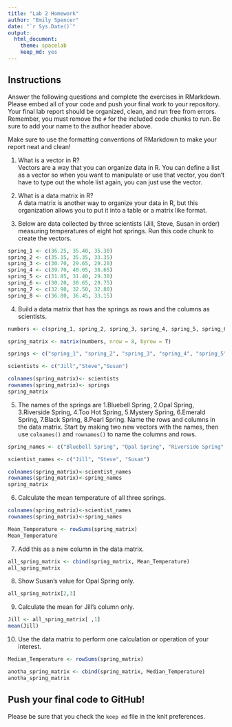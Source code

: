 ```yaml
---
title: "Lab 2 Homework"
author: "Emily Spencer"
date: "`r Sys.Date()`"
output:
  html_document: 
    theme: spacelab
    keep_md: yes
---
```


## Instructions
Answer the following questions and complete the exercises in RMarkdown. Please embed all of your code and push your final work to your repository. Your final lab report should be organized, clean, and run free from errors. Remember, you must remove the `#` for the included code chunks to run. Be sure to add your name to the author header above.  

Make sure to use the formatting conventions of RMarkdown to make your report neat and clean!  

1. What is a vector in R?  
Vectors are a way that you can organize data in R. You can define a list as a vector so when you want to manipulate or use that vector, you don't have to type out the whole list again, you can just use the vector.

2. What is a data matrix in R?  
A data matrix is another way to organize your data in R, but this organization allows you to put it into a table or a matrix like format. 

3. Below are data collected by three scientists (Jill, Steve, Susan in order) measuring temperatures of eight hot springs. Run this code chunk to create the vectors.  
```r
spring_1 <- c(36.25, 35.40, 35.30)
spring_2 <- c(35.15, 35.35, 33.35)
spring_3 <- c(30.70, 29.65, 29.20)
spring_4 <- c(39.70, 40.05, 38.65)
spring_5 <- c(31.85, 31.40, 29.30)
spring_6 <- c(30.20, 30.65, 29.75)
spring_7 <- c(32.90, 32.50, 32.80)
spring_8 <- c(36.80, 36.45, 33.15)
```

4. Build a data matrix that has the springs as rows and the columns as scientists.  
```r
numbers <- c(spring_1, spring_2, spring_3, spring_4, spring_5, spring_6, spring_7, spring_8)

spring_matrix <- matrix(numbers, nrow = 8, byrow = T)

springs <- c("spring_1", "spring_2", "spring_3", "spring_4", "spring_5", "spring_6", "spring_7", "spring_8")

scientists <- c("Jill","Steve","Susan")

```

```r
colnames(spring_matrix)<- scientists
rownames(spring_matrix)<- springs
spring_matrix
```

5. The names of the springs are 1.Bluebell Spring, 2.Opal Spring, 3.Riverside Spring, 4.Too Hot Spring, 5.Mystery Spring, 6.Emerald Spring, 7.Black Spring, 8.Pearl Spring. Name the rows and columns in the data matrix. Start by making two new vectors with the names, then use `colnames()` and `rownames()` to name the columns and rows.
```r
spring_names <- c("Bluebell Spring", "Opal Spring", "Riverside Spring", "Too Hot Spring", "Mystery Spring", "Emerald Spring", "Black Spring", "Pearl Spring")

scientist_names <- c("Jill", "Steve", "Susan")

colnames(spring_matrix)<-scientist_names
rownames(spring_matrix)<-spring_names 
spring_matrix
```
6. Calculate the mean temperature of all three springs.
```r
colnames(spring_matrix)<-scientist_names
rownames(spring_matrix)<-spring_names 

Mean_Temperature <- rowSums(spring_matrix)
Mean_Temperature

```

7. Add this as a new column in the data matrix.  
```r
all_spring_matrix <- cbind(spring_matrix, Mean_Temperature)
all_spring_matrix
```

8. Show Susan's value for Opal Spring only.
```r
all_spring_matrix[2,3]
```
9. Calculate the mean for Jill's column only.  
```r
Jill <- all_spring_matrix[ ,1]
mean(Jill)
```

10. Use the data matrix to perform one calculation or operation of your interest.
```r
Median_Temperature <- rowSums(spring_matrix)

anotha_spring_matrix <- cbind(spring_matrix, Median_Temperature)
anotha_spring_matrix
```

## Push your final code to GitHub!
Please be sure that you check the `keep md` file in the knit preferences.  